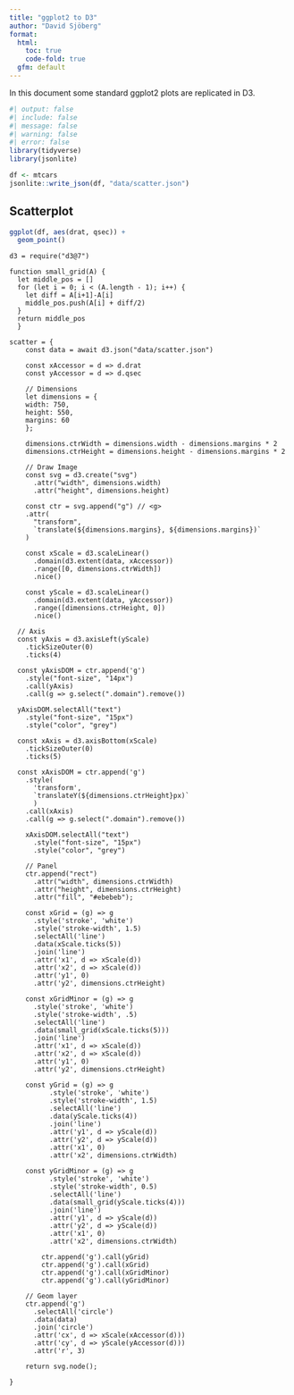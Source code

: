 ```yaml
---
title: "ggplot2 to D3"
author: "David Sjöberg"
format:
  html:
    toc: true
    code-fold: true
  gfm: default
---
```


In this document some standard ggplot2 plots are replicated in D3.

```r
#| output: false
#| include: false
#| message: false
#| warning: false
#| error: false
library(tidyverse)
library(jsonlite)

df <- mtcars
jsonlite::write_json(df, "data/scatter.json")
```



## Scatterplot

```r
ggplot(df, aes(drat, qsec)) +
  geom_point()
```

```ojs
d3 = require("d3@7")

function small_grid(A) {
  let middle_pos = []
  for (let i = 0; i < (A.length - 1); i++) {
    let diff = A[i+1]-A[i]
    middle_pos.push(A[i] + diff/2)
  }
  return middle_pos
  }

scatter = {
    const data = await d3.json("data/scatter.json")

    const xAccessor = d => d.drat
    const yAccessor = d => d.qsec
  
    // Dimensions
    let dimensions = {
    width: 750,
    height: 550,
    margins: 60
    };
    
    dimensions.ctrWidth = dimensions.width - dimensions.margins * 2
    dimensions.ctrHeight = dimensions.height - dimensions.margins * 2

    // Draw Image
    const svg = d3.create("svg")
      .attr("width", dimensions.width)
      .attr("height", dimensions.height)

    const ctr = svg.append("g") // <g>
    .attr(
      "transform",
      `translate(${dimensions.margins}, ${dimensions.margins})`
    )

    const xScale = d3.scaleLinear()
      .domain(d3.extent(data, xAccessor))
      .range([0, dimensions.ctrWidth])
      .nice()

    const yScale = d3.scaleLinear()
      .domain(d3.extent(data, yAccessor))
      .range([dimensions.ctrHeight, 0])
      .nice()

  // Axis
  const yAxis = d3.axisLeft(yScale)
    .tickSizeOuter(0)
    .ticks(4)

  const yAxisDOM = ctr.append('g')
    .style("font-size", "14px")
    .call(yAxis)
    .call(g => g.select(".domain").remove())

  yAxisDOM.selectAll("text")
    .style("font-size", "15px")
    .style("color", "grey")

  const xAxis = d3.axisBottom(xScale)
    .tickSizeOuter(0)
    .ticks(5)

  const xAxisDOM = ctr.append('g')
    .style(
      'transform', 
      `translateY(${dimensions.ctrHeight}px)`
      )
    .call(xAxis)
    .call(g => g.select(".domain").remove())

    xAxisDOM.selectAll("text")
      .style("font-size", "15px")
      .style("color", "grey")

    // Panel
    ctr.append("rect")
      .attr("width", dimensions.ctrWidth)
      .attr("height", dimensions.ctrHeight)
      .attr("fill", "#ebebeb");
    
    const xGrid = (g) => g
      .style('stroke', 'white')
      .style('stroke-width', 1.5)
      .selectAll('line')
      .data(xScale.ticks(5))
      .join('line')
      .attr('x1', d => xScale(d))
      .attr('x2', d => xScale(d))
      .attr('y1', 0)
      .attr('y2', dimensions.ctrHeight)

    const xGridMinor = (g) => g
      .style('stroke', 'white')
      .style('stroke-width', .5)
      .selectAll('line')
      .data(small_grid(xScale.ticks(5)))
      .join('line')
      .attr('x1', d => xScale(d))
      .attr('x2', d => xScale(d))
      .attr('y1', 0)
      .attr('y2', dimensions.ctrHeight)

    const yGrid = (g) => g
          .style('stroke', 'white')
          .style('stroke-width', 1.5)
          .selectAll('line')
          .data(yScale.ticks(4))
          .join('line')
          .attr('y1', d => yScale(d))
          .attr('y2', d => yScale(d))
          .attr('x1', 0)
          .attr('x2', dimensions.ctrWidth)

    const yGridMinor = (g) => g
          .style('stroke', 'white')
          .style('stroke-width', 0.5)
          .selectAll('line')
          .data(small_grid(yScale.ticks(4)))
          .join('line')
          .attr('y1', d => yScale(d))
          .attr('y2', d => yScale(d))
          .attr('x1', 0)
          .attr('x2', dimensions.ctrWidth)

        ctr.append('g').call(yGrid)
        ctr.append('g').call(xGrid)
        ctr.append('g').call(xGridMinor)
        ctr.append('g').call(yGridMinor)

    // Geom layer 
    ctr.append('g')
      .selectAll('circle')
      .data(data)
      .join('circle')
      .attr('cx', d => xScale(xAccessor(d)))
      .attr('cy', d => yScale(yAccessor(d)))
      .attr('r', 3)
    
    return svg.node();

}
```